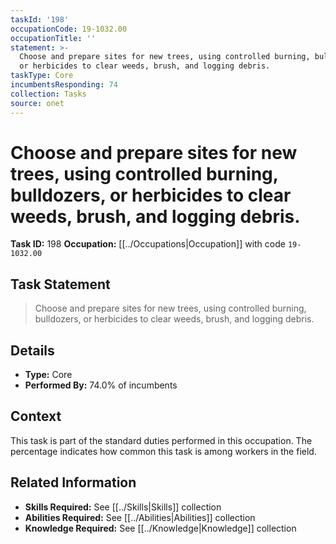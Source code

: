```yaml
---
taskId: '198'
occupationCode: 19-1032.00
occupationTitle: ''
statement: >-
  Choose and prepare sites for new trees, using controlled burning, bulldozers,
  or herbicides to clear weeds, brush, and logging debris.
taskType: Core
incumbentsResponding: 74
collection: Tasks
source: onet
---
```

# Choose and prepare sites for new trees, using controlled burning, bulldozers, or herbicides to clear weeds, brush, and logging debris.

**Task ID:** 198
**Occupation:** [[../Occupations|Occupation]] with code `19-1032.00`

## Task Statement

> Choose and prepare sites for new trees, using controlled burning, bulldozers, or herbicides to clear weeds, brush, and logging debris.

## Details

- **Type:** Core
- **Performed By:** 74.0% of incumbents

## Context

This task is part of the standard duties performed in this occupation. The percentage indicates how common this task is among workers in the field.

## Related Information

- **Skills Required:** See [[../Skills|Skills]] collection
- **Abilities Required:** See [[../Abilities|Abilities]] collection
- **Knowledge Required:** See [[../Knowledge|Knowledge]] collection
